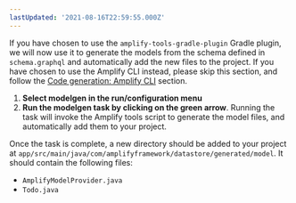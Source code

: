 ```yaml
---
lastUpdated: '2021-08-16T22:59:55.000Z'
---
```

If you have chosen to use the `amplify-tools-gradle-plugin` Gradle plugin, we will now use it to generate the models from the schema defined in `schema.graphql` and automatically add the new files to the project. If you have chosen to use the Amplify CLI instead, please skip this section, and follow the [Code generation: Amplify CLI](#code-generation-amplify-cli) section.

1. **Select modelgen in the run/configuration menu**
2. **Run the modelgen task by clicking on the green arrow**. Running the task will invoke the Amplify tools script to generate the model files, and automatically add them to your project.

Once the task is complete, a new directory should be added to your project at `app/src/main/java/com/amplifyframework/datastore/generated/model`. It should contain the following files:

  - `AmplifyModelProvider.java`
  - `Todo.java`
